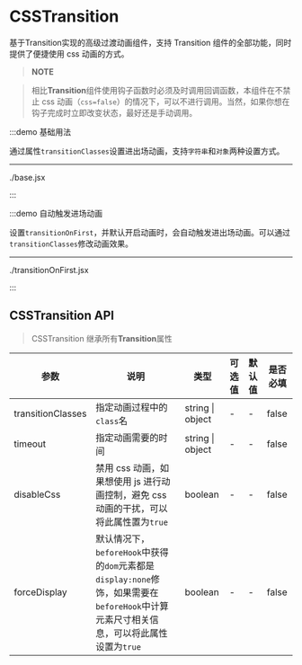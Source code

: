 # CSSTransition

基于<Link to='/Transition'>Transition</Link>实现的高级过渡动画组件，支持 Transition 组件的全部功能，同时提供了便捷使用 css 动画的方式。

> **NOTE**

> 相比**Transition**组件使用钩子函数时必须及时调用回调函数，本组件在不禁止 css 动画（`css=false`）的情况下，可以不进行调用。当然，如果你想在钩子完成时立即改变状态，最好还是手动调用。

:::demo 基础用法

通过属性`transitionClasses`设置进出场动画，支持`字符串`和`对象`两种设置方式。

---

./base.jsx

:::

:::demo 自动触发进场动画

设置`transitionOnFirst`，并默认开启动画时，会自动触发进出场动画。可以通过`transitionClasses`修改动画效果。

---

./transitionOnFirst.jsx

:::

## CSSTransition API

> CSSTransition 继承所有<Link to="Transition">**Transition**</Link>属性

| 参数 | 说明 | 类型 | 可选值 | 默认值 | 是否必填 |
| --- | --- | --- | --- | --- | --- |
| transitionClasses | 指定动画过程中的`class`名 | string &#x007c; object | - | - | false |
| timeout | 指定动画需要的时间 | string &#x007c; object | - | - | false |
| disableCss | 禁用 css 动画，如果想使用 js 进行动画控制，避免 css 动画的干扰，可以将此属性置为`true` | boolean | - | - | false |
| forceDisplay | 默认情况下，`beforeHook`中获得的`dom`元素都是`display:none`修饰，如果需要在`beforeHook`中计算元素尺寸相关信息，可以将此属性设置为`true` | boolean | - | - | false |
